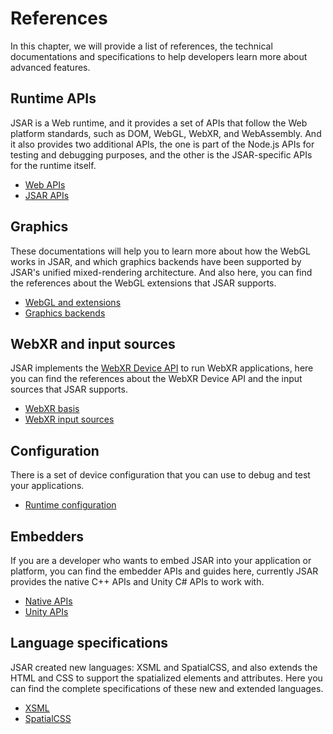 # References

In this chapter, we will provide a list of references, the technical documentations and specifications to help developers learn more about advanced features.

## Runtime APIs

JSAR is a Web runtime, and it provides a set of APIs that follow the Web platform standards, such as DOM, WebGL, WebXR, and WebAssembly. And it also provides two additional APIs, the one is part of the Node.js APIs for testing and debugging purposes, and the other is the JSAR-specific APIs for the runtime itself.

- [Web APIs](./references/web-apis)
- [JSAR APIs](./references/jsar-apis)

## Graphics

These documentations will help you to learn more about how the WebGL works in JSAR, and which graphics backends have been supported by JSAR's unified mixed-rendering architecture. And also here, you can find the references about the WebGL extensions that JSAR supports.

- [WebGL and extensions](./references/webgl-and-extensions)
- [Graphics backends](./references/graphics-backends)

## WebXR and input sources

JSAR implements the [WebXR Device API][] to run WebXR applications, here you can find the references about the WebXR Device API and the input sources that JSAR supports.

- [WebXR basis](./references/webxr-basis)
- [WebXR input sources](./references/webxr-input-sources)

[WebXR Device API]: https://developer.mozilla.org/en-US/docs/Web/API/WebXR_Device_API

## Configuration

There is a set of device configuration that you can use to debug and test your applications.

- [Runtime configuration](./references/runtime-configuration)

## Embedders

If you are a developer who wants to embed JSAR into your application or platform, you can find the embedder APIs and guides here, currently JSAR provides the native C++ APIs and Unity C# APIs to work with.

- [Native APIs](./references/native-apis)
- [Unity APIs](./references/unity-apis)

## Language specifications

JSAR created new languages: XSML and SpatialCSS, and also extends the HTML and CSS to support the spatialized elements and attributes. Here you can find the complete specifications of these new and extended languages.

- [XSML](./references/xsml)
- [SpatialCSS](./references/spatial-css)
